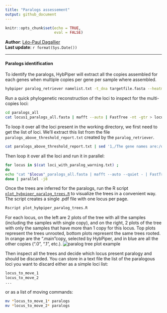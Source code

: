 ```yaml
---
title: "Paralogs assessement"
output: github_document
---
```


```r
knitr::opts_chunk$set(echo = TRUE,
                      eval = FALSE)
```

**Author**: [Léo-Paul Dagallier](https://github.com/LPDagallier)    
**Last update**: `r format(Sys.Date())`

***


#### Paralogs identification
To identify the paralogs, HybPiper will extract all the copies assembled for each genes when multiple copies per gene per sample where assembled.
```bash
hybpiper paralog_retriever namelist.txt -t_dna targetfile.fasta --heatmap_filetype pdf --heatmap_dpi 300
```

Run a quick phylogenetic reconstruction of the loci to inspect for the multi-copies loci:
```bash
cd paralogs_all
cat locus1_paralogs_all.fasta | mafft --auto | FastTree -nt -gtr > locus1_paralogs_all.tre
```

To loop it over all the loci present in the working directory, we first need to get the list of loci. We'll extract this list from the file `paralogs_above_threshold_report.txt` created by the `paralog_retriever`.
```bash
cat paralogs_above_threshold_report.txt | sed '1,/The gene names are:/d' > paralogs_all/loci_with_paralog_warning.txt
```

Then loop it over all the loci and run it in parallel:
```bash
for locus in $(cat loci_with_paralog_warning.txt) ;
do
echo "cat "$locus"_paralogs_all.fasta | mafft --auto --quiet - | FastTree -nt -gtr > "$locus"_paralogs_all.tre"
done | parallel -j8
```


Once the trees are inferred for the paralogs, run the R script [`plot_hybpiper_paralog_trees.R`](PHYLOGENY_RECONSTRUCTION/R/plot_hybpiper_paralog_trees.R) to visualize the trees in a convenient way. The script creates a single .pdf file with one locus per page.
```bash
Rscript plot_hybpiper_paralog_trees.R
```

For each locus, on the left are 2 plots of the tree with all the samples (including the samples with single copy), and on the right, 2 plots of the tree with only the samples that have more than 1 copy for this locus. Top plots represent the trees unrooted, bottom plots represent the same trees rooted. In orange are the ".main"copy, selected by HybPiper, and in blue are all the other copies (".0", ".1", etc.).
![paralog tree plot example](figures/paralog_tree_plot_example.PNG)


Then inspect all the trees and decide which locus present paralogy and should be discarded. You can store in a text file the list of the paralogous loci you want to discard either as a simple loci list:
```bash
locus_to_move_1
locus_to_move_2
...
```

or as a list of moving commands:
```bash
mv *locus_to_move_1* paralogs
mv *locus_to_move_2* paralogs
```



